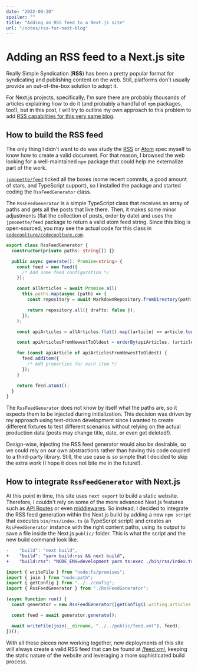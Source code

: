 ```yaml
---
date: "2022-09-20"
spoiler: ""
title: "Adding an RSS feed to a Next.js site"
url: "/notes/rss-for-next-blog"
---
```


# Adding an RSS feed to a Next.js site

Really Simple Syndication (**RSS**) has been a pretty popular format for syndicating and publishing content on the web.
Still, platforms don't usually provide an out-of-the-box solution to adopt it.

For Next.js projects, specifically, I'm sure there are probably thousands of articles explaining how to do it (and
probably a handful of `npm` packages, too!), but in this post, I will try to outline my own approach to this problem to
add [RSS capabilities for this very same blog](/feed.xml).

## How to build the RSS feed

The only thing I didn't want to do was study the [RSS](https://validator.w3.org/feed/docs/rss2.html) or
[Atom](https://validator.w3.org/feed/docs/atom.html) spec myself to know how to create a valid document. For that
reason, I browsed the web looking for a well-maintained `npm` package that could help me externalize part of the work.

[`jpmonette/feed`](https://github.com/jpmonette/feed) ticked all the boxes (some recent commits, a good amount of stars,
and TypeScript support), so I installed the package and started coding the `RssFeedGenerator` class.

The `RssFeedGenerator` is a simple TypeScript class that receives an array of paths and gets all the posts that live
there. Then, it makes some minor adjustments (flat the collection of posts, order by date) and uses the `jpmonette/feed`
package to return a valid atom feed string. Since this blog is open-sourced, you may see the actual code for this class
in
[`codecoolture/codecoolture.com`](https://github.com/codecoolture/codecoolture.com/blob/fdcbcd2ff6307f5fb42ec463b2547e572edf8047/bin/rss/RssFeedGenerator.ts).

```ts
export class RssFeedGenerator {
  constructor(private paths: string[]) {}

  public async generate(): Promise<string> {
    const feed = new Feed({
      /* Add some feed configuration */
    });

    const allArticles = await Promise.all(
      this.paths.map(async (path) => {
        const repository = await MarkdownRepository.fromDirectory(path);

        return repository.all({ drafts: false });
      }),
    );

    const apiArticles = allArticles.flat().map((article) => article.toApiArticle());

    const apiArticlesFromNewestToOldest = orderBy(apiArticles, (article) => article.date, ["desc"]);

    for (const apiArticle of apiArticlesFromNewestToOldest) {
      feed.addItem({
        /* Add properties for each item */
      });
    }

    return feed.atom1();
  }
}
```

The `RssFeedGenerator` does not know by itself what the paths are, so it expects them to be injected during
initialization. This decision was driven by my approach using test-driven development since I wanted to create different
fixtures to test different scenarios without relying on the actual production data (posts may change title, date, or
even get deleted!).

Design-wise, injecting the RSS feed generator would also be desirable, so we could rely on our own abstractions rather
than having this code coupled to a third-party library. Still, the use case is so simple that I decided to skip the
extra work (I hope it does not bite me in the future!).

## How to integrate `RssFeedGenerator` with Next.js

At this point in time, this site uses `next export` to build a static website. Therefore, I couldn't rely on some of the
more advanced Next.js features such as [API Routes](https://nextjs.org/docs/api-routes/introduction) or even
[middlewares](https://nextjs.org/docs/advanced-features/middleware). So instead, I decided to integrate the RSS feed
generation within the Next.js build by adding a new `npm script` that executes `bin/rss/index.ts` (a TypeScript script)
and creates an `RssFeedGenerator` instance with the right content paths, using its output to save a file inside the
Next.js `public/` folder. This is what the script and the new build command look like.

```diff
-    "build": "next build",
+    "build": "yarn build:rss && next build",
+    "build:rss": "NODE_ENV=development yarn ts:exec ./bin/rss/index.ts",
```

```ts
import { writeFile } from "node:fs/promises";
import { join } from "node:path";
import { getConfig } from "../../config";
import { RssFeedGenerator } from "./RssFeedGenerator";

(async function run() {
  const generator = new RssFeedGenerator([getConfig().writing.articles, getConfig().writing.notes]);

  const feed = await generator.generate();

  await writeFile(join(__dirname, "../../public/feed.xml"), feed);
})();
```

With all these pieces now working together, new deployments of this site will always create a valid RSS feed that can be
found at [/feed.xml](/feed.xml), keeping the static nature of the website and leveraging a more sophisticated build
process.
